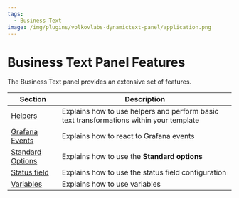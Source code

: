 ```yaml
---
tags:
  - Business Text
image: /img/plugins/volkovlabs-dynamictext-panel/application.png
---
```


# Business Text Panel Features

The Business Text panel provides an extensive set of features.

| Section                         | Description                                                                             |
| ------------------------------- | --------------------------------------------------------------------------------------- |
| [Helpers](../helpers)           | Explains how to use helpers and perform basic text transformations within your template |
| [Grafana Events](../eventbus)   | Explains how to react to Grafana events                                                 |
| [Standard Options](../standard) | Explains how to use the **Standard options**                                            |
| [Status field](../status)       | Explains how to use the status field configuration                                      |
| [Variables](../variables)       | Explains how to use variables                                                           |
